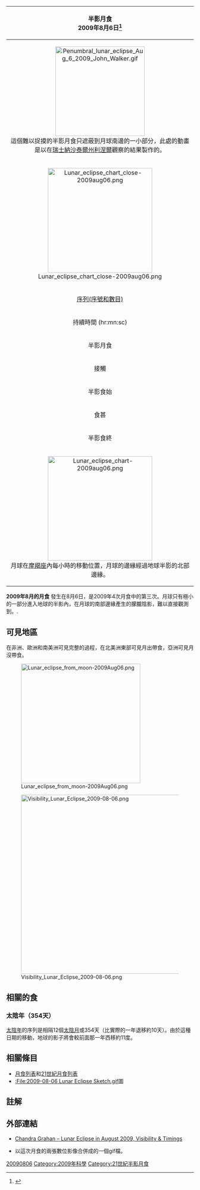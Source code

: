 {| class="wikitable" align=right width=240
! bgcolor=#e7dcc3 colspan=2|半影月食<br />2009年8月6日<ref>{{LEplot2001 link|2009|Aug|06|N}}</ref>
|-
| align=center colspan=2| [[File:Penumbral_lunar_eclipse_Aug_6_2009_John_Walker.gif|240px]]<br />這個難以捉摸的半影月食只遮蔽到月球南邊的一小部分，此處的動畫是{{link-en|約翰·沃克 (程式師)|John Walker (programmer)|約翰·沃克}}以在[[瑞士|瑞士]][[納沙泰爾州|納沙泰爾州]][[利涅爾_(納沙泰爾州)|利涅爾]]觀察的結果製作的。
|-
| align=center colspan=2|[[Image:Lunar_eclipse_chart_close-2009aug06.png|280px]]
|-
|align=center bgcolor=#c0d0e0|  [[沙羅週期|序列(序號和數目)]] || 148 (3/71)
|-
!align=center bgcolor=#c0b0e0 colspan=2|持續時間 (hr:mn:sc)
|-
|align=center bgcolor=#d0d0e0 | 半影月食|| 3:16:19
|-
!align=center bgcolor=#a0d0e0 colspan=2| 接觸
|-
|align=center bgcolor=#d0d0e0 | 半影食始 || 23:01:04 [[UTC|UTC]] (8/5)
|-
|align=center bgcolor=#a0a0e0| 食甚 || 0:39:11 UTC
|-
|align=center bgcolor=#d0d0e0 | 半影食終 || 2:17:23 UTC
|-
| align=center colspan=2| [[Image:Lunar_eclipse_chart-2009aug06.png|280px]]<br />月球在[[摩羯座|摩羯座]]內每小時的移動位置，月球的邊緣經過地球半影的北部邊緣。
|}

''' 2009年8月的月食''' 發生在8月6日，是2009年4次月食中的第三次。月球只有極小的一部分進入地球的半影內，在月球的南部邊緣產生的朦朧陰影，難以直接觀測到。.

== 可見地區 ==

在非洲、歐洲和南美洲可見完整的過程，在北美洲東部可見月出帶食，亞洲可見月沒帶食。

[[File:Lunar_eclipse_from_moon-2009Aug06.png|320px]]

[[File:Visibility_Lunar_Eclipse_2009-08-06.png|480px]]

== 相關的食 ==
=== 太陰年（354天） ===

[[陰曆|太陰年]]的序列是相隔12個[[朔望月|太陰月]]或354天（比實際的一年退移約10天）。由於這種日期的移動，地球的影子將會較前面那一年西移約11度。

{{Lunar eclipse set 2006-2009}}

== 相關條目 ==
{{commonscat|Lunar eclipse of 2009 August 6}}
* [[月食列表|月食列表]]和[[21世紀月食列表|21世紀月食列表]]
* [[:File:2009-08-06_Lunar_Eclipse_Sketch.gif|:File:2009-08-06 Lunar Eclipse Sketch.gif]]圖

== 註解 ==
{{reflist}}

== 外部連結 ==
* [http://www.news-relay.com/latest-news/chandra-grahan-lunar-eclipse-in-august-2009-moon-eclipse-visibility-timings/ Chandra Grahan – Lunar Eclipse in August 2009, Visibility & Timings]{{Wayback|url=http://www.news-relay.com/latest-news/chandra-grahan-lunar-eclipse-in-august-2009-moon-eclipse-visibility-timings/ |date=20091213072850 }}
* {{cite web |url=http://www.fourmilab.ch/fourmilog/archives/2009-08/001170.html |author=[[John_Walker_(programmer)|John Walker]] |accessdate=2009-08-23 |date=2009-08-07 |title=Penumbral Lunar Eclipse Imaged |archive-date=2020-01-30 |archive-url=https://web.archive.org/web/20200130230549/http://www.fourmilab.ch/fourmilog/archives/2009-08/001170.html |dead-url=no }} 以這次月食的兩張數位影像合併成的一個gif檔。

{{月食}}

[[Category:2000年代月食|20090806]]
[[Category:2009年科學|Category:2009年科學]]
[[Category:21世紀半影月食|Category:21世紀半影月食]]